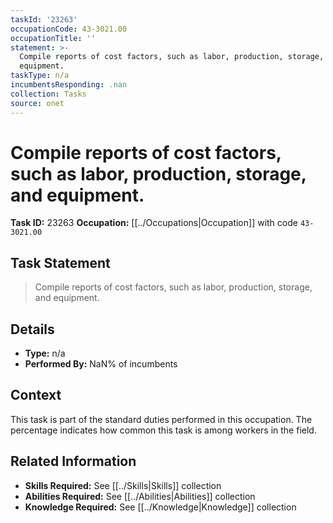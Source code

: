 ```yaml
---
taskId: '23263'
occupationCode: 43-3021.00
occupationTitle: ''
statement: >-
  Compile reports of cost factors, such as labor, production, storage, and
  equipment.
taskType: n/a
incumbentsResponding: .nan
collection: Tasks
source: onet
---
```

# Compile reports of cost factors, such as labor, production, storage, and equipment.

**Task ID:** 23263
**Occupation:** [[../Occupations|Occupation]] with code `43-3021.00`

## Task Statement

> Compile reports of cost factors, such as labor, production, storage, and equipment.

## Details

- **Type:** n/a
- **Performed By:** NaN% of incumbents

## Context

This task is part of the standard duties performed in this occupation. The percentage indicates how common this task is among workers in the field.

## Related Information

- **Skills Required:** See [[../Skills|Skills]] collection
- **Abilities Required:** See [[../Abilities|Abilities]] collection
- **Knowledge Required:** See [[../Knowledge|Knowledge]] collection
